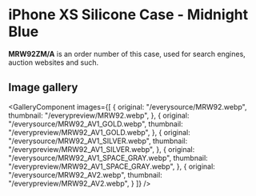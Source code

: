 
# iPhone XS Silicone Case - Midnight Blue

<Callout type='info' emoji='👉🏻'>**MRW92ZM/A** is an order number of this case, used for search engines, auction websites and such.</Callout>

## Image gallery

<GalleryComponent
    images={[
      {
        original: "/everysource/MRW92.webp",
        thumbnail: "/everypreview/MRW92.webp",
      },
      {
        original: "/everysource/MRW92_AV1_GOLD.webp",
        thumbnail: "/everypreview/MRW92_AV1_GOLD.webp",
      },
      {
        original: "/everysource/MRW92_AV1_SILVER.webp",
        thumbnail: "/everypreview/MRW92_AV1_SILVER.webp",
      },
      {
        original: "/everysource/MRW92_AV1_SPACE_GRAY.webp",
        thumbnail: "/everypreview/MRW92_AV1_SPACE_GRAY.webp",
      },
      {
        original: "/everysource/MRW92_AV2.webp",
        thumbnail: "/everypreview/MRW92_AV2.webp",
      }
    ]}
  />
